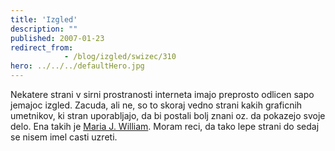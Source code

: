 ```yaml
---
title: 'Izgled'
description: ""
published: 2007-01-23
redirect_from: 
            - /blog/izgled/swizec/310
hero: ../../../defaultHero.jpg
---
```

Nekatere strani v sirni prostranosti interneta imajo preprosto odlicen sapo jemajoc izgled. Zacuda, ali ne, so to skoraj vedno strani kakih graficnih umetnikov, ki stran uporabljajo, da bi postali bolj znani oz. da pokazejo svoje delo. Ena takih je [Maria J. William](http://www.mariawilliam.net/). Moram reci, da tako lepe strani do sedaj se nisem imel casti uzreti.

